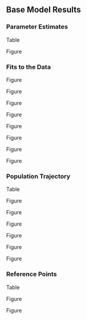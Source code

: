 ## Base Model Results 


### Parameter Estimates

Table \ref{tab:model-param}

Figure \ref{fig:selex}


### Fits to the Data

Figure \ref{fig:com-pearson}

Figure \ref{fig:com-mean-len-fit}

Figure \ref{fig:rec-pearson}

Figure \ref{fig:rec-mean-len-fit}

Figure \ref{fig:hkl-pearson}

Figure \ref{fig:hkl-mean-len-fit}

Figure \ref{fig:hkl-index-fit}

Figure \ref{fig:agg-len-fit}



### Population Trajectory

Table \ref{tab:timeseries}

Figure \ref{fig:ssb}

Figure \ref{fig:tot-bio}

Figure \ref{fig:depl}

Figure \ref{fig:recruits}

Figure \ref{fig:rec-devs}

Figure \ref{fig:bh-curve}

### Reference Points

Table \ref{tab:referenceES}

Figure \ref{fig:1-spr}

Figure \ref{fig:yield}

